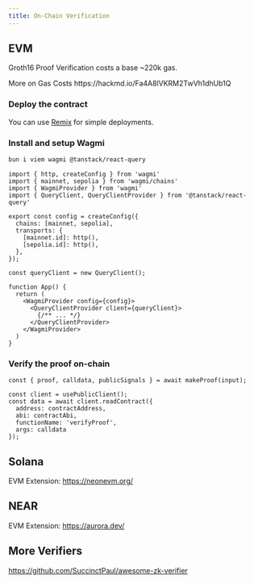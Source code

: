 ```yaml
---
title: On-Chain Verification
---
```


## EVM

Groth16 Proof Verification costs a base ~220k gas.

<Callout type="info">
More on Gas Costs https://hackmd.io/Fa4A8lVKRM2TwVh1dhUb1Q
</Callout>

### Deploy the contract

You can use [Remix](https://remix.ethereum.org/) for simple deployments.

### Install and setup Wagmi

```bash
bun i viem wagmi @tanstack/react-query
```

```tsx title="_app.tsx"
import { http, createConfig } from 'wagmi'
import { mainnet, sepolia } from 'wagmi/chains'
import { WagmiProvider } from 'wagmi'
import { QueryClient, QueryClientProvider } from '@tanstack/react-query'

export const config = createConfig({
  chains: [mainnet, sepolia],
  transports: {
    [mainnet.id]: http(),
    [sepolia.id]: http(),
  },
});

const queryClient = new QueryClient();

function App() {
  return (
    <WagmiProvider config={config}>
      <QueryClientProvider client={queryClient}>
        {/** ... */}
      </QueryClientProvider>
    </WagmiProvider>
  )
}
```

### Verify the proof on-chain

```tsx
const { proof, calldata, publicSignals } = await makeProof(input);

const client = usePublicClient();
const data = await client.readContract({
  address: contractAddress,
  abi: contractAbi,
  functionName: 'verifyProof',
  args: calldata
});
```

## Solana

EVM Extension: https://neonevm.org/

## NEAR

EVM Extension: https://aurora.dev/


## More Verifiers

https://github.com/SuccinctPaul/awesome-zk-verifier
